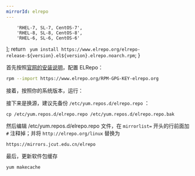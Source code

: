```yaml
---
mirrorId: elrepo
---
```



        'RHEL-7, SL-7, CentOS-7',
        'RHEL-8, SL-8, CentOS-8',
        'RHEL-6, SL-6, CentOS-6'
];
    return `
yum install https://www.elrepo.org/elrepo-release-${version}.el${version}.elrepo.noarch.rpm`;
}

首先按照[官网的安装说明](https://elrepo.org/tiki/tiki-index.php)，配置 ELRepo：

```bash
rpm --import https://www.elrepo.org/RPM-GPG-KEY-elrepo.org
```

接着，按照你的系统版本，运行：

<ConfigGenerator 
    promptString="" 
    versionList={osVersion}
    friendlyNameList={versionName}
    configGen={configGen} />

接下来是换源，建议先备份 `/etc/yum.repos.d/elrepo.repo` ：

```shell
cp /etc/yum.repos.d/elrepo.repo /etc/yum.repos.d/elrepo.repo.bak
```

然后编辑 /etc/yum.repos.d/elrepo.repo 文件，在 `mirrorlist=` 开头的行前面加 `#` 注释掉；并将 `http://elrepo.org/linux` 替换为


```plaintext
https://mirrors.jcut.edu.cn/elrepo
```


最后，更新软件包缓存

```shell
yum makecache
```